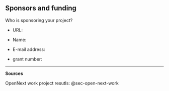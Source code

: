## Sponsors and funding {#sec-sponsors-and-funding}

Who is sponsoring your project?

-   URL:

-   Name:

-   E-mail address:

-   grant number:

------------------------------------------------------------------------

**Sources**

OpenNext work project resutls: @sec-open-next-work
